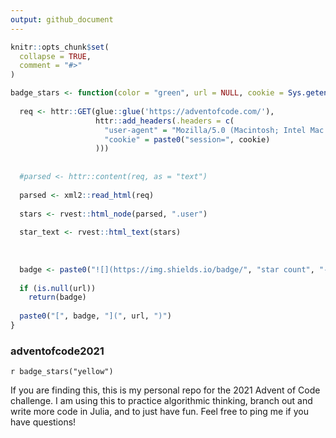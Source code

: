 ```yaml
---
output: github_document
---
```


<!-- README.md is generated from README.Rmd. Please edit that file -->

```r
knitr::opts_chunk$set(
  collapse = TRUE,
  comment = "#>"
)
```

```r
badge_stars <- function(color = "green", url = NULL, cookie = Sys.getenv("ADVENT_COOKIE")) {
  
  req <- httr::GET(glue::glue('https://adventofcode.com/'),
                   httr::add_headers(.headers = c(
                     "user-agent" = "Mozilla/5.0 (Macintosh; Intel Mac OS X 10_15_7) AppleWebKit/537.36 (KHTML, like Gecko) Chrome/86.0.4240.198 Safari/537.36",
                     "cookie" = paste0("session=", cookie)
                   )))
  
  
  #parsed <- httr::content(req, as = "text")
  
  parsed <- xml2::read_html(req)
  
  stars <- rvest::html_node(parsed, ".user")
  
  star_text <- rvest::html_text(stars)
  
  
  
  badge <- paste0("![](https://img.shields.io/badge/", "star count", "-", star_text, "-", color, ".svg)")
  
  if (is.null(url))
    return(badge)
  
  paste0("[", badge, "](", url, ")")
}
```

### adventofcode2021

<!-- badges: start -->
`r badge_stars("yellow")`
<!-- badges: end -->

If you are finding this, this is my personal repo for the 2021 Advent of Code challenge. I am using this to practice algorithmic thinking, branch out and write more code in Julia, and to just have fun. Feel free to ping me if you have questions!


